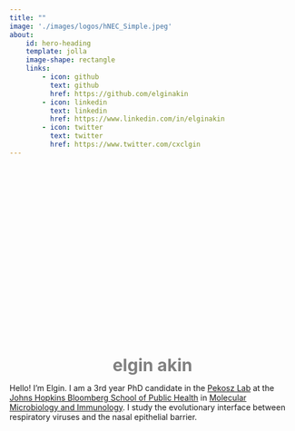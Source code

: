 ```yaml
---
title: ""
image: './images/logos/hNEC_Simple.jpeg'
about:
    id: hero-heading
    template: jolla
    image-shape: rectangle
    links:
        - icon: github
          text: github
          href: https://github.com/elginakin
        - icon: linkedin
          text: linkedin
          href: https://www.linkedin.com/in/elginakin
        - icon: twitter
          text: twitter
          href: https://www.twitter.com/cxclgin
---
```


<div style="display: flex; flex-direction: column; justify-content: center; align-items: center; min-height: 20vh;">

  <span style="color: grey; font-weight: 700; font-size: 30px;">elgin akin</span>
  <p>Hello! I'm Elgin. I am a 3rd year PhD candidate in the <a href="www.pekoszlab.com">Pekosz Lab</a> at the <a href="https://publichealth.jhu.edu/">Johns Hopkins Bloomberg School of Public Health</a> in <a href="https://publichealth.jhu.edu/departments/molecular-microbiology-and-immunology">Molecular Microbiology and Immunology</a>. I study the evolutionary interface between respiratory viruses and the nasal epithelial barrier.</p>
</div>

